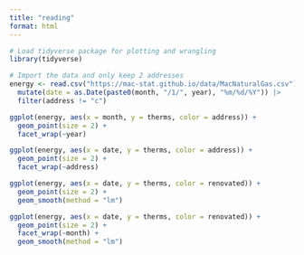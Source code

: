 ```yaml
---
title: "reading"
format: html
---
```


```r
# Load tidyverse package for plotting and wrangling
library(tidyverse)

# Import the data and only keep 2 addresses
energy <- read.csv("https://mac-stat.github.io/data/MacNaturalGas.csv") |> 
  mutate(date = as.Date(paste0(month, "/1/", year), "%m/%d/%Y")) |> 
  filter(address != "c")

ggplot(energy, aes(x = month, y = therms, color = address)) +
  geom_point(size = 2) +
  facet_wrap(~year)

ggplot(energy, aes(x = date, y = therms, color = address)) +
  geom_point(size = 2) +
  facet_wrap(~address)

ggplot(energy, aes(x = date, y = therms, color = renovated)) +
  geom_point(size = 2) +
  geom_smooth(method = "lm")

ggplot(energy, aes(x = date, y = therms, color = renovated)) +
  geom_point(size = 2) +
  facet_wrap(~month) +
  geom_smooth(method = "lm")
```

